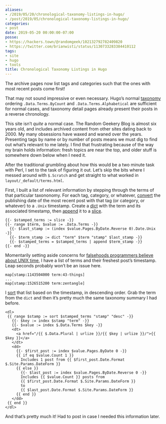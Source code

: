```yaml
---
aliases:
- /2019/05/20/chronological-taxonomy-listings-in-hugo/
- /post/2019/05/chronological-taxonomy-listings-in-hugo/
categories:
- post
date: 2019-05-20 00:00:00-07:00
posse:
- https://hackers.town/@randomgeek/102132792782409820
- https://twitter.com/brianwisti/status/1130733283384410112
tags:
- site
- hugo
- tools
title: Chronological Taxonomy Listings in Hugo
---
```


The archive pages now list tags and categories such that the ones with most
recent posts come first!

That may not sound impressive or even necessary. Hugo’s normal [taxonomy][]
ordering `.Data.Terms.ByCount` and `.Data.Terms.Alphabetical` are sufficient
for normal cases, and taxonomy detail pages already present their posts in a
reverse chronology.

This site isn’t *quite* a normal case. The Random Geekery Blog is almost six
years old, and includes archived content from other sites dating back to 2000.
My many obsessions have waxed and waned over the years. Presenting tags by name
or by number of posts means we must dig to find out what’s relevant to me
lately. I find that frustrating because of the way my brain holds information:
fresh topics are near the top, and older stuff is somewhere down below when I
need it.

After the traditional grumbling about how this would be a two minute task with
Perl, I set to the task of figuring it out. Let’s skip the bits where I messed
around with `$.Scratch` and get straight to what worked in
`layout/_default/terms.html`.

First, I built a list of relevant information by stepping through the terms of
that particular taxononomy. For each tag, category, or whatever, [convert][] the
publishing date of the most recent post with that tag (or category, or
whatever) to a `.Unix` timestamp.  Create a [dict][] with the term and its
associated timestamp, then [append][] it to a [slice][].

``` text
{{- $stamped_terms := slice -}}
{{- range $term, $value := .Data.Terms -}}
  {{- $last_stamp := (index $value.Pages.ByDate.Reverse 0).Date.Unix -}}
  {{- $term_stamp := dict "term" $term "stamp" $last_stamp -}}
  {{- $stamped_terms = $stamped_terms | append $term_stamp -}}
{{- end -}}
```

Momentarily setting aside concerns for [falsehoods programmers believe about
UNIX time][falsehoods], I have a list of terms and their freshest post’s
timestamp. Leap seconds probably won’t be an issue here.

``` text
map[stamp:1143504000 term:43-things]
...
map[stamp:1526515200 term:zentangle]
```

I [sort][] that list based on the timestamp, in descending order. Grab the term
from the `dict` and then it’s pretty much the same taxonomy summary I had
before.

``` text
<dl>
 {{ range $stamp := sort $stamped_terms "stamp" "desc" -}}
   {{- $key := index $stamp "term" -}}
   {{- $value := index $.Data.Terms $key -}}
   <dt>
     <a href="/{{ $.Data.Plural | urlize }}/{{ $key | urlize }}/">{{ $key }}</a>
   </dt>
   <dd>
     {{- $first_post := index $value.Pages.ByDate 0 -}}
     {{ if eq $value.Count 1 }}
       Includes 1 post from {{ $first_post.Date.Format $.Site.Params.DateForm }}
     {{ else }}
       {{- $last_post := index $value.Pages.ByDate.Reverse 0 -}}
       Includes {{ $value.Count }} posts from
       {{ $first_post.Date.Format $.Site.Params.DateForm }}
       to
       {{ $last_post.Date.Format $.Site.Params.DateForm }}
     {{ end }}
   </dd>
 {{ end }}
</dl>
```

And that’s pretty much it! Had to post in case I needed this information later.

[taxonomy]: https://gohugo.io/variables/taxonomy/
[convert]: https://gohugo.io/functions/unix/
[dict]: https://gohugo.io/functions/dict/
[append]: https://gohugo.io/functions/append/
[slice]: https://gohugo.io/functions/slice/
[falsehoods]: https://alexwlchan.net/2019/05/falsehoods-programmers-believe-about-unix-time/>
[sort]: https://gohugo.io/functions/sort/